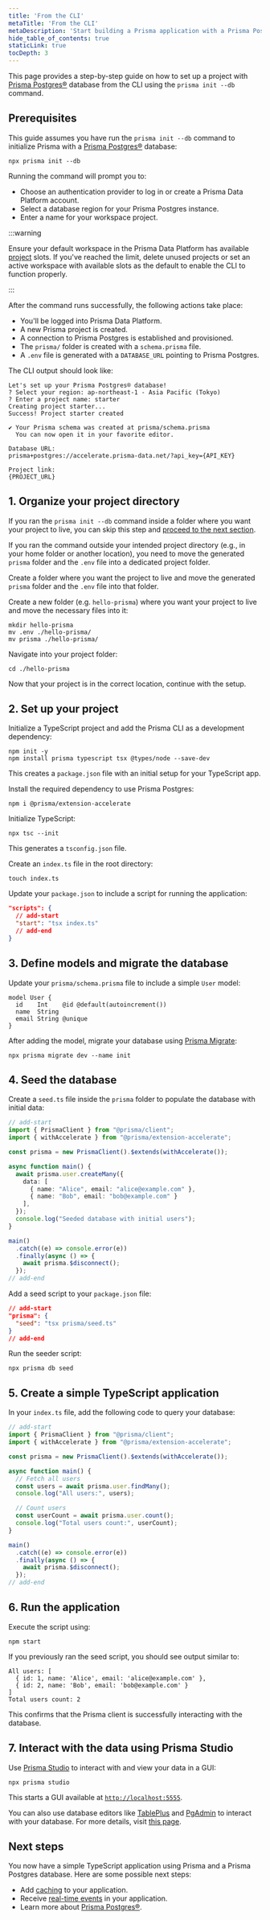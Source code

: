 ```yaml
---
title: 'From the CLI'
metaTitle: 'From the CLI'
metaDescription: 'Start building a Prisma application with a Prisma Postgres database from the CLI'
hide_table_of_contents: true
staticLink: true
tocDepth: 3
---
```


 This page provides a step-by-step guide on how to set up a project with [Prisma Postgres®](/prisma-postgres) database from the CLI using the `prisma init --db` command.

## Prerequisites


This guide assumes you have run the `prisma init --db` command to initialize Prisma with a [Prisma Postgres®](/prisma-postgres) database:

```terminal
npx prisma init --db
```

Running the command will prompt you to:

- Choose an authentication provider to log in or create a Prisma Data Platform account.
- Select a database region for your Prisma Postgres instance.
- Enter a name for your workspace project.

:::warning

Ensure your default workspace in the Prisma Data Platform has available [project](/platform/about#project) slots. If you've reached the limit, delete unused projects or set an active workspace with available slots as the default to enable the CLI to function properly.

:::

After the command runs successfully, the following actions take place:

- You'll be logged into Prisma Data Platform.
- A new Prisma project is created.
- A connection to Prisma Postgres is established and provisioned.
- The `prisma/` folder is created with a `schema.prisma` file.
- A `.env` file is generated with a `DATABASE_URL` pointing to Prisma Postgres.

The CLI output should look like:

```terminal
Let's set up your Prisma Postgres® database!
? Select your region: ap-northeast-1 - Asia Pacific (Tokyo)
? Enter a project name: starter
Creating project starter...
Success! Project starter created

✔ Your Prisma schema was created at prisma/schema.prisma
  You can now open it in your favorite editor.

Database URL:
prisma+postgres://accelerate.prisma-data.net/?api_key={API_KEY}

Project link:
{PROJECT_URL}
```

## 1. Organize your project directory

If you ran the `prisma init --db` command inside a folder where you want your project to live, you can skip this step and [proceed to the next section](/getting-started/prisma-postgres/from-the-cli#2-set-up-your-project).

If you ran the command outside your intended project directory (e.g., in your home folder or another location), you need to move the generated `prisma` folder and the `.env` file into a dedicated project folder.

Create a folder  where you want the project to live and move the generated `prisma` folder and the `.env` file into that folder.

Create a new folder (e.g. `hello-prisma`) where you want your project to live and move the necessary files into it:

```terminal
mkdir hello-prisma
mv .env ./hello-prisma/
mv prisma ./hello-prisma/
```

Navigate into your project folder:

```terminal
cd ./hello-prisma
```

Now that your project is in the correct location, continue with the setup.

## 2. Set up your project

Initialize a TypeScript project and add the Prisma CLI as a development dependency:

```terminal
npm init -y
npm install prisma typescript tsx @types/node --save-dev
```

This creates a `package.json` file with an initial setup for your TypeScript app.

Install the required dependency to use Prisma Postgres:

```terminal
npm i @prisma/extension-accelerate
```

Initialize TypeScript:

```terminal
npx tsc --init
```

This generates a `tsconfig.json` file.

Create an `index.ts` file in the root directory:

```terminal
touch index.ts
```

Update your `package.json` to include a script for running the application:

```json
"scripts": {
  // add-start
  "start": "tsx index.ts"
  // add-end
}
```

## 3. Define models and migrate the database

Update your `prisma/schema.prisma` file to include a simple `User` model:

```prisma
model User {
  id    Int    @id @default(autoincrement())
  name  String
  email String @unique
}
```

After adding the model, migrate your database using [Prisma Migrate](/orm/prisma-migrate):

```terminal
npx prisma migrate dev --name init
```

## 4. Seed the database

Create a `seed.ts` file inside the `prisma` folder to populate the database with initial data:

```ts
// add-start
import { PrismaClient } from "@prisma/client";
import { withAccelerate } from "@prisma/extension-accelerate";

const prisma = new PrismaClient().$extends(withAccelerate());

async function main() {
  await prisma.user.createMany({
    data: [
      { name: "Alice", email: "alice@example.com" },
      { name: "Bob", email: "bob@example.com" }
    ],
  });
  console.log("Seeded database with initial users");
}

main()
  .catch((e) => console.error(e))
  .finally(async () => {
    await prisma.$disconnect();
  });
// add-end
```

Add a seed script to your `package.json` file:

```json
// add-start
"prisma": {
  "seed": "tsx prisma/seed.ts"
}
// add-end
```

Run the seeder script:

```terminal
npx prisma db seed
```

## 5. Create a simple TypeScript application

In your `index.ts` file, add the following code to query your database:

```ts
// add-start
import { PrismaClient } from "@prisma/client";
import { withAccelerate } from "@prisma/extension-accelerate";

const prisma = new PrismaClient().$extends(withAccelerate());

async function main() {
  // Fetch all users
  const users = await prisma.user.findMany();
  console.log("All users:", users);

  // Count users
  const userCount = await prisma.user.count();
  console.log("Total users count:", userCount);
}

main()
  .catch((e) => console.error(e))
  .finally(async () => {
    await prisma.$disconnect();
  });
// add-end
```

## 6. Run the application

Execute the script using:

```terminal
npm start
```

If you previously ran the seed script, you should see output similar to:

```terminal
All users: [
  { id: 1, name: 'Alice', email: 'alice@example.com' },
  { id: 2, name: 'Bob', email: 'bob@example.com' }
]
Total users count: 2
```

This confirms that the Prisma client is successfully interacting with the database.

## 7. Interact with the data using Prisma Studio

Use [Prisma Studio](/orm/tools/prisma-studio) to interact with and view your data in a GUI:

```terminal
npx prisma studio
```

This starts a GUI available at [`http://localhost:5555`](http://localhost:5555).

You can also use database editors like [TablePlus](https://tableplus.com/) and [PgAdmin](https://www.pgadmin.org/) to interact with your database. For more details, visit [this page](/prisma-postgres).

## Next steps

You now have a simple TypeScript application using Prisma and a Prisma Postgres database. Here are some possible next steps:

- Add [caching](/prisma-postgres/caching) to your application.
- Receive [real-time events](/prisma-postgres/real-time-events) in your application.
- Learn more about [Prisma Postgres®](/prisma-postgres).